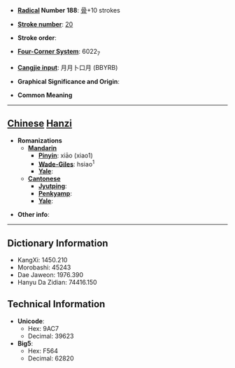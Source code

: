 * '''[[Wiktionary:Chinese radical index| Radical]] Number 188''': [[Wiktionary:Chinese radical index 骨|骨]]+10 strokes

* '''[[Wiktionary:Chinese total strokes index|Stroke number]]''': [[Wiktionary:Chinese total strokes index 20|20]]

* '''Stroke order''': 

* '''[[Wiktionary:Chinese four corner index|Four-Corner System]]''': 6022<sub>7</sub>

* '''[[Wiktionary:Chinese Cangjie index|Cangjie input]]''': 月月卜口月 (BBYRB)

* '''Graphical Significance and Origin''': 

* '''Common Meaning'''

----

== [[Chinese]] [[Hanzi]] ==

* '''Romanizations'''
** '''[[Mandarin]]'''
*** '''[[Pinyin]]''': xiāo (xiao1)
*** '''[[Wade-Giles]]''': hsiao<sup>1</sup>
*** '''[[Yale]]''': 
** '''[[Cantonese]]'''
*** '''[[Jyutping]]''':
*** '''[[Penkyamp]]''': 
*** '''[[Yale]]''': 

* '''Other info''': 

----

== Dictionary Information ==

* KangXi: 1450.210
* Morobashi: 45243
* Dae Jaweon: 1976.390
* Hanyu Da Zidian: 74416.150

== Technical Information ==

* '''Unicode''':
** Hex: 9AC7
** Decimal: 39623
* '''Big5''':
** Hex: F564
** Decimal: 62820